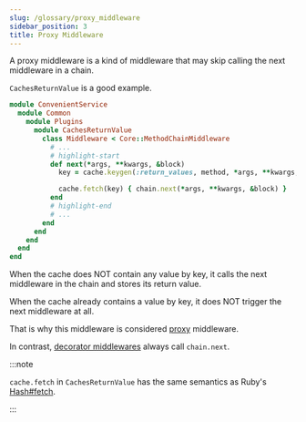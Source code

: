 ```yaml
---
slug: /glossary/proxy_middleware
sidebar_position: 3
title: Proxy Middleware
---
```


A proxy middleware is a kind of middleware that may skip calling the next middleware in a chain.

`CachesReturnValue` is a good example.

```ruby
module ConvenientService
  module Common
    module Plugins
      module CachesReturnValue
        class Middleware < Core::MethodChainMiddleware
          # ...
          # highlight-start
          def next(*args, **kwargs, &block)
            key = cache.keygen(:return_values, method, *args, **kwargs, &block)

            cache.fetch(key) { chain.next(*args, **kwargs, &block) }
          end
          # highlight-end
          # ...
        end
      end
    end
  end
end
```

When the cache does NOT contain any value by key, it calls the next middleware in the chain and stores its return value.

When the cache already contains a value by key, it does NOT trigger the next middleware at all.

That is why this middleware is considered [proxy](https://refactoring.guru/design-patterns/proxy) middleware.

In contrast, [decorator middlewares](/glossary/decorator_middleware) always call `chain.next`.


:::note

`cache.fetch` in `CachesReturnValue` has the same semantics as Ruby's [Hash#fetch](https://ruby-doc.org/core-3.1.2/Hash.html#method-i-fetch).

:::
